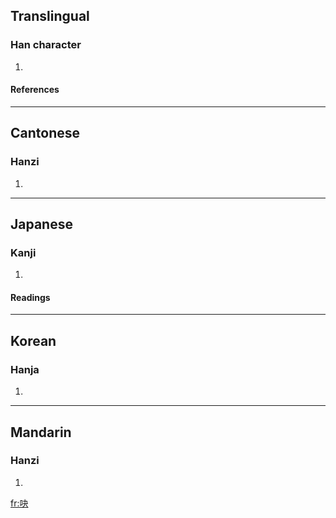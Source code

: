 ==Translingual==
===Han character===
{{Han char|rn=30|rad=口|as=04|sn=7|four=6503<sub>0</sub>|canj=口木大 (RDK)}}
# {{defn|Han}}
====References====
{{Han ref|kx=0179.110|dkj=03371|dj=0397.050|hdz=10596.010|uh=5437|ud=21559|bh=CA77|bd=51831}}
----
==Cantonese==
===Hanzi===
{{yue-hanzi|jyut=hyut3|y=hyut3}}
# {{defn|Cantonese}}
----
==Japanese==
===Kanji===
{{ja-kanji|grade=uc|rs=口04}}
# {{defn|Japanese}}
====Readings====
{{ja-readings|on=[[けつ]] (ketsu), [[けち]] (kechi), [[せつ]] (setsu), [[せち]] (sechi)|kun=}}
----
==Korean==
===Hanja===
{{ko-hanja|hangeul=혈|rv=hyeol|mr=hyŏl}}
# {{defn|Korean}}
----
==Mandarin==
===Hanzi===
{{cmn-hanzi|pin=[[chuī]] (chui1), [[chuì]] (chui4), [[xuè]] (xue4)|wg=ch'ui<sup>1</sup>, ch'ui<sup>4</sup>, hsüeh<sup>4</sup>}}
# {{defn|Mandarin}}

[[fr:吷]]
